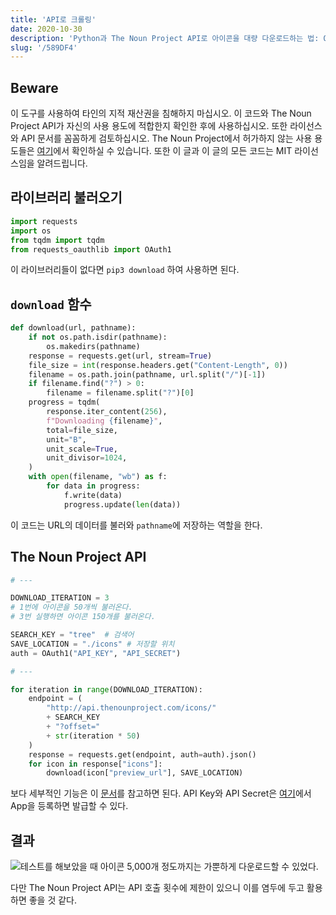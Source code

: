 ```yaml
---
title: 'API로 크롤링'
date: 2020-10-30
description: 'Python과 The Noun Project API로 아이콘을 대량 다운로드하는 법: OAuth 설정, 재사용 가능한 다운로드 함수, 사용 시 주의사항'
slug: '/589DF4'
---
```


## Beware

이 도구를 사용하여 타인의 지적 재산권을 침해하지 마십시오. 이 코드와 The Noun Project API가 자신의 사용 용도에 적합한지 확인한 후에 사용하십시오. 또한 라이선스와 API 문서를 꼼꼼하게 검토하십시오. The Noun Project에서 허가하지 않는 사용 용도들은 [여기](https://api.thenounproject.com/getting_started.html#unacceptable-uses)에서 확인하실 수 있습니다. 또한 이 글과 이 글의 모든 코드는 MIT 라이선스임을 알려드립니다.

## 라이브러리 불러오기

```python
import requests
import os
from tqdm import tqdm
from requests_oauthlib import OAuth1
```

이 라이브러리들이 없다면 `pip3 download` 하여 사용하면 된다.

## `download` 함수

```python
def download(url, pathname):
    if not os.path.isdir(pathname):
        os.makedirs(pathname)
    response = requests.get(url, stream=True)
    file_size = int(response.headers.get("Content-Length", 0))
    filename = os.path.join(pathname, url.split("/")[-1])
    if filename.find("?") > 0:
        filename = filename.split("?")[0]
    progress = tqdm(
        response.iter_content(256),
        f"Downloading {filename}",
        total=file_size,
        unit="B",
        unit_scale=True,
        unit_divisor=1024,
    )
    with open(filename, "wb") as f:
        for data in progress:
            f.write(data)
            progress.update(len(data))
```

이 코드는 URL의 데이터를 불러와 `pathname`에 저장하는 역할을 한다.

## The Noun Project API

```python
# ---

DOWNLOAD_ITERATION = 3
# 1번에 아이콘을 50개씩 불러온다.
# 3번 실행하면 아이콘 150개를 불러온다.

SEARCH_KEY = "tree"  # 검색어
SAVE_LOCATION = "./icons" # 저장할 위치
auth = OAuth1("API_KEY", "API_SECRET")

# ---

for iteration in range(DOWNLOAD_ITERATION):
    endpoint = (
        "http://api.thenounproject.com/icons/"
        + SEARCH_KEY
        + "?offset="
        + str(iteration * 50)
    )
    response = requests.get(endpoint, auth=auth).json()
    for icon in response["icons"]:
        download(icon["preview_url"], SAVE_LOCATION)
```

보다 세부적인 기능은 이 [문서](https://api.thenounproject.com/documentation.html)를 참고하면 된다. API Key와 API Secret은 [여기](https://thenounproject.com/developers/apps/)에서 App을 등록하면 발급할 수 있다.

## 결과

![테스트를 해보았을 때 아이콘 5,000개 정도까지는 가뿐하게 다운로드할 수 있었다.](./63EB17.png)

다만 The Noun Project API는 API 호출 횟수에 제한이 있으니 이를 염두에 두고 활용하면 좋을 것 같다.
